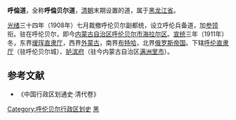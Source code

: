 '''呼倫道'''，全称'''呼倫贝尔道'''，[[清朝|清朝]]末期设置的道，属于[[黑龙江省_(清)|黑龙江省]]。

[[光绪|光绪]]三十四年（1908年）七月裁撤呼伦贝尔副都统，设立呼伦兵备道，加[[参领|参领]]衔。驻在呼伦贝尔，即今[[内蒙古自治区|内蒙古自治区]][[呼伦贝尔市|呼伦贝尔市]][[海拉尔区|海拉尔区]]。[[宣统|宣统]]三年（1911年）冬，东界[[瑷珲直隶厅|瑷珲直隶厅]]，西界[[外蒙古|外蒙古]]，南界[[扎兰屯市|布特哈]]，北界[[俄罗斯帝国|俄罗斯帝国]]。下辖[[呼伦直隶厅|呼伦直隶厅]]（驻呼伦贝尔城）、[[胪滨府|胪滨府]]（驻今内蒙古自治区[[满洲里市|满洲里市]]）。

==参考文献==
* 《中国行政区划通史·清代卷》

{{清朝巡守道|nocat}}
{{清朝黑龙江省行政區劃|nocat}}
[[Category:呼伦贝尔行政区划史|Category:呼伦贝尔行政区划史]]
[[Category:清朝的道|黑]]